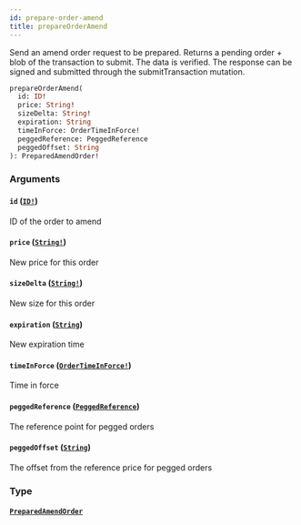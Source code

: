 ```yaml
---
id: prepare-order-amend
title: prepareOrderAmend
---
```


Send an amend order request to be prepared. Returns a pending order + blob of the transaction to submit.
The data is verified. The response can be signed and submitted through the submitTransaction mutation.

```graphql
prepareOrderAmend(
  id: ID!
  price: String!
  sizeDelta: String!
  expiration: String
  timeInForce: OrderTimeInForce!
  peggedReference: PeggedReference
  peggedOffset: String
): PreparedAmendOrder!

```

### Arguments

#### `id` ([`ID!`](/docs/graphql/scalars/id))

ID of the order to amend

#### `price` ([`String!`](/docs/graphql/scalars/string))

New price for this order

#### `sizeDelta` ([`String!`](/docs/graphql/scalars/string))

New size for this order

#### `expiration` ([`String`](/docs/graphql/scalars/string))

New expiration time

#### `timeInForce` ([`OrderTimeInForce!`](/docs/graphql/enums/order-time-in-force))

Time in force

#### `peggedReference` ([`PeggedReference`](/docs/graphql/enums/pegged-reference))

The reference point for pegged orders

#### `peggedOffset` ([`String`](/docs/graphql/scalars/string))

The offset from the reference price for pegged orders

### Type

#### [`PreparedAmendOrder`](/docs/graphql/objects/prepared-amend-order)
